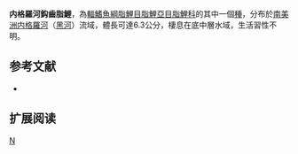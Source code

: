 {{Speciesbox 
| genus = Creagrutus
| species = runa
| status = NE
| status_system = IUCN3.1
| authority =  [[Vari|Vari]] & [[Harold|Harold]], 2001
| synonyms = 
}}
'''内格羅河鈎齒脂鯉'''，為[[輻鰭魚綱|輻鰭魚綱]][[脂鯉目|脂鯉目]][[脂鯉亞目|脂鯉亞目]][[脂鯉科|脂鯉科]]的其中一個[[種|種]]，分布於[[南美洲|南美洲]][[内格羅河|内格羅河]]（[[黑河|黑河]]）流域，體長可達6.3公分，棲息在底中層水域，生活習性不明。

==参考文献==
{{refbegin}}
*{{FishBase_species|genus=Creagrutus|species=runa |year=2014|month=1}}
{{refend}}

== 扩展阅读 ==
{{refbegin}}
{{wikispecies-inline|Creagrutus runa |内格羅河鈎齒脂鯉}}
{{refend}}
{{Taxonbar|from=Q6417397}}

[[Category:鈎齒脂鯉屬|N]]


{{魚類小作品}}
